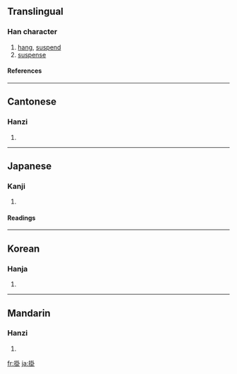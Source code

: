 {{see|挂}}

==Translingual==
===Han character===
{{Han char|rn=64|rad=手|as=08|sn=11|four=5300<sub>0</sub>|canj=手土土卜 (QGGY)}}
# [[hang]], [[suspend]]
# [[suspense]]
====References====
{{Han ref|kx=0438.050|dkj=12267|dj=0788.030|hdz=31890.130|uh=639B|ud=25499|bh=B1BE|bd=45502}}
----
==Cantonese==
===Hanzi===
{{yue-hanzi|jyut=|y=gwa3}}
# {{defn|Cantonese}}
----
==Japanese==
===Kanji===
{{ja-kanji|grade=c|rs=手08}}
# {{defn|Japanese}} 
====Readings====
{{ja-readings|on=[[か]] (ka), [[かい]] (kai)|kun=[[かける]] (kakeru), [[かかる]] (kakaru), [[かかり]] (kakari)}}
----
==Korean==
===Hanja===
{{ko-hanja|hangeul=괘|eumhun=|rv=gwae|mr=kwae|y=kway}}
# {{defn|Korean}}
----
==Mandarin==
===Hanzi===
{{cmn-hanzi|sim=挂|pin=[[guà]] ([[gua4]])|wg=kua<sup>4</sup>}}
# {{defn|Mandarin}}

[[fr:掛]]
[[ja:掛]]
